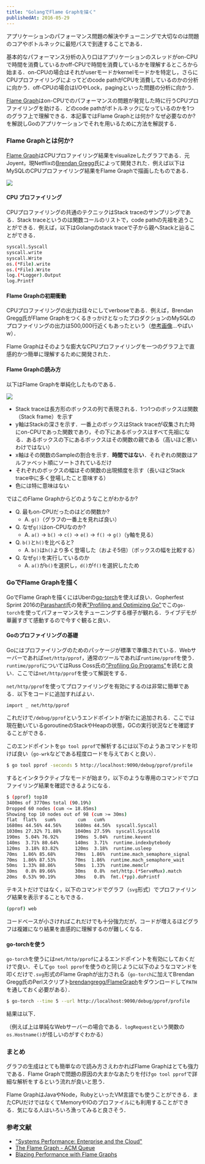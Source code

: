 ```yaml
---
title: "GolangでFlame Graphを描く"
publishedAt: 2016-05-29
---
```


アプリケーションのパフォーマンス問題の解決やチューニングで大切なのは問題のコアやボトルネックに最短パスで到達することである．

基本的なパフォーマンス分析の入り口はアプリケーションのスレッドがon-CPUで時間を消費しているかoff-CPUで時間を消費しているかを理解するところから始まる．on-CPUの場合はそれがuserモードかkernelモードかを特定し，さらにCPUプロファイリングによってどのcode pathがCPUを消費しているのかの分析に向かう．off-CPUの場合はI/OやLock，pagingといった問題の分析に向かう．

[Flame Graph](http://www.brendangregg.com/flamegraphs.html)はon-CPUでのパフォーマンスの問題が発覚した時に行うCPUプロファイリングを助ける．どのcode pathがボトルネックになっているのかを1つのグラフ上で理解できる．本記事ではFlame Graphとは何か? なぜ必要なのか? を解説しGoのアプリケーションでそれを用いるために方法を解説する．

### Flame Graphとは何か?

[Flame Graph](http://www.brendangregg.com/flamegraphs.html)はCPUプロファイリング結果をvisualizeしたグラフである．元Joyent，現Netflixの[Brendan Gregg](http://www.brendangregg.com/index.html)氏によって開発された．例えば以下はMySQLのCPUプロファイリング結果をFlame Graphで描画したものである．

![](http://www.brendangregg.com/FlameGraphs/cpu-mysql-filt.svg)

#### CPU プロファイリング

CPUプロファイリングの共通のテクニックはStack traceのサンプリングである．Stack traceというのは関数コールのリストで，code pathの先祖を追うことができる．例えば，以下はGolangのstack traceで子から親へStackと辿ることができる．

```bash
syscall.Syscall
syscall.write
syscall.Write
os.(*File).write
os.(*File).Write
log.(*Logger).Output
log.Printf
```

#### Flame Graphの初期衝動

CPUプロファイリングの出力は往々にしてverboseである．例えば，Brendan Gregg氏がFlame GraphをつくるきっかけとなったプロダクションのMySQLのプロファイリングの出力は500,000行近くもあったという（[参考画像](http://www.slideshare.net/brendangregg/blazing-performance-with-flame-graphs/16)...やばいw）．

Flame Graphはそのような膨大なCPUプロファイリングを一つのグラフ上で直感的かつ簡単に理解するために開発された．

#### Flame Graphの読み方

以下はFlame Graphを単純化したものである．

![](http://deliveryimages.acm.org/10.1145/2930000/2927301/gregg6.png)

- Stack traceは長方形のボックスの列で表現される．1つ1つのボックスは関数（Stack frame）を示す
- y軸はStackの深さを示す．一番上のボックスはStack traceが収集された時にon-CPUであった関数であり，その下にあるボックスはすべて先祖になる．あるボックスの下にあるボックスはその関数の親である（高いほど悪いわけではない）
- x軸はその関数のSampleの割合を示す．**時間ではない**．それぞれの関数はアルファベット順にソートされているだけ
- それぞれのボックスの幅はその関数の出現頻度を示す（長いほどStack trace中に多く登場したこと意味する）
- 色には特に意味はない

ではこのFlame Graphからどのようなことがわかるか?

- Q. 最もon-CPUだったのはどの関数か? 
    - A. `g()`（グラフの一番上を見れば良い）
- Q. なぜ`g()`はon-CPUなのか?
    - A. `a()` -> `b()` -> `c()` -> `e()` -> `f()` -> `g()`（y軸を見る）
- Q. `b()`と`h()`を比べると?
    - A. `b()`は`h()`より多く登場した（およそ5倍）（ボックスの幅を比較する）
- Q. なぜ`g()`を実行しているのか
    - A. `a()`が`b()`を選択し，`d()`が`f()`を選択したため

### GoでFlame Graphを描く

GoでFlame Graphを描くにはUberの[go-torch](https://github.com/uber/go-torch)を使えば良い．Gopherfest Sprint 2016の[Parashant](https://github.com/prashantv)氏の発表["Profiling and Optimizing Go"](https://www.youtube.com/watch?v=N3PWzBeLX2M)でこの`go-torch`を使ってパフォーマンスをチューニングする様子が観れる．ライブデモが華麗すぎて感動するので今すぐ観ると良い．

#### Goのプロファイリングの基礎

Goにはプロファイリングのためのパッケージが標準で準備されている．Webサーバーであれば`net/http/pprof`，通常のツールであれば`runtime/pprof`を使う．`runtime/pprof`についてはRuss Coss氏の["Profiling Go Programs"](http://blog.golang.org/profiling-go-programs)を読むと良い．ここでは`net/http/pprof`を使って解説をする．

`net/http/pprof`を使ってプロファイリングを有効にするのは非常に簡単である．以下をコードに追加すればよい．

```golang
import _ net/http/pprof 
```

これだけで`/debug/pprof`というエンドポイントが新たに追加される．ここでは現在動いているgoroutineのStackやHeapの状態，GCの実行状況などを確認することができる．

このエンドポイントを`go tool pprof`で解析するには以下のようあコマンドを叩けば良い（`go-wrk`などである程度ロードを与えておくと良い）．

```bash
$ go tool pprof -seconds 5 http://localhost:9090/debug/pprof/profile
```

するとインタラクティブなモードが始まり，以下のような専用のコマンドでプロファイリング結果を確認できるようになる．

```bash
$ (pprof) top10
3400ms of 3770ms total (90.19%)
Dropped 60 nodes (cum <= 18.85ms)
Showing top 10 nodes out of 98 (cum >= 30ms)
flat  flat%   sum%        cum   cum%
1680ms 44.56% 44.56%     1680ms 44.56%  syscall.Syscall
1030ms 27.32% 71.88%     1040ms 27.59%  syscall.Syscall6
190ms  5.04% 76.92%      190ms  5.04%  runtime.kevent
140ms  3.71% 80.64%      140ms  3.71%  runtime.indexbytebody
120ms  3.18% 83.82%      120ms  3.18%  runtime.usleep
70ms  1.86% 85.68%       70ms  1.86%  runtime.mach_semaphore_signal
70ms  1.86% 87.53%       70ms  1.86%  runtime.mach_semaphore_wait
50ms  1.33% 88.86%       50ms  1.33%  runtime.memclr
30ms   0.8% 89.66%       30ms   0.8%  net/http.(*ServeMux).match
20ms  0.53% 90.19%       30ms   0.8%  fmt.(*pp).doPrintf
```

テキストだけではなく，以下のコマンドでグラフ（`svg`形式）でプロファイリング結果を表示することもできる．

```bash
(pprof) web
```

コードベースが小さければこれだけでも十分強力だが，コードが増えるほどグラフは複雑になり結果を直感的に理解するのが難しくなる．

#### go-torchを使う

`go-torch`を使うには`net/http/pprof`によるエンドポイントを有効にしておくだけで良い．そして`go tool pprof`を使うのと同じように以下のようなコマンドを叩くだけで`.svg`形式のFlame Graphが出力される（`go-torch`に加えてBrendan Gregg氏のPerlスクリプト[brendangregg/FlameGraph](https://github.com/brendangregg/FlameGraph)をダウンロードして`PATH`を通しておく必要がある）．

```bash
$ go-torch --time 5 --url http://localhost:9090/debug/pprof/profile
```

結果は以下．

（例えば上は単純なWebサーバーの場合である．`logRequest`という関数の`os.Hostname()`が怪しいのがすぐわかる）

### まとめ

グラフの生成はとても簡単なので読み方さえわかればFlame Graphはとても強力である．Flame Graphで問題の原因の大まかなあたりを付け`go tool pprof`で詳細な解析をするという流れが良いと思う．

Flame GraphはJavaやNode，RubyといったVM言語でも使うことができる．またCPUだけではなくてMemoryやIOのプロファイルにも利用することができる．気になる人はいろいろ漁ってみると良さそう．

### 参考文献

- ["Systems Performance: Enterprise and the Cloud"](https://www.amazon.co.jp/Systems-Performance-Enterprise-Brendan-Gregg-ebook/dp/B00FLYU9T2)
- [The Flame Graph - ACM Queue](http://queue.acm.org/detail.cfm?id=2927301)
- [Blazing Performance with Flame Graphs](http://www.slideshare.net/brendangregg/blazing-performance-with-flame-graphs) 
